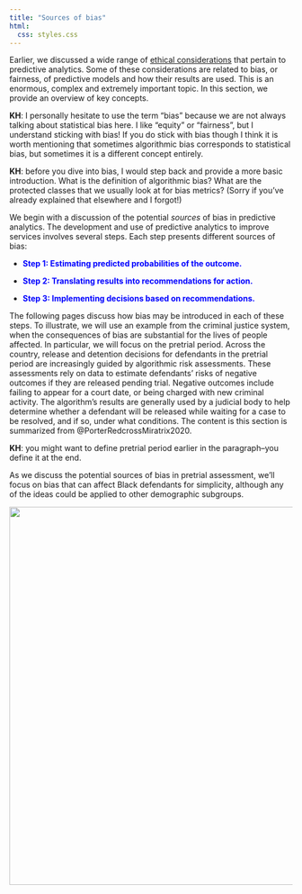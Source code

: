 ```yaml
---
title: "Sources of bias"
html:
  css: styles.css
---
```


Earlier, we discussed a wide range of [ethical considerations](paforimprovingss_ethics.qmd) that pertain to predictive analytics. Some of these considerations are related to bias, or fairness, of predictive models and how their results are used. This is an enormous, complex and extremely important topic. In this section, we provide an overview of key concepts.

**KH**: I personally hesitate to use the term "bias" because we are not always talking about statistical bias here.  I like "equity" or "fairness", but I understand sticking with bias!  If you do stick with bias though I think it is worth mentioning that sometimes algorithmic bias corresponds to statistical bias, but sometimes it is a different concept entirely.

**KH**: before you dive into bias, I would step back and provide a more basic introduction.  What is the definition of algorithmic bias?  What are the protected classes that we usually look at for bias metrics? (Sorry if you've already explained that elsewhere and I forgot!)

We begin with a discussion of the potential *sources* of bias in predictive analytics. The development and use of predictive analytics to improve services involves several steps. Each step presents different sources of bias:

-   [**Step 1: Estimating predicted probabilities of the outcome.**]{style="color:blue"}

-   [**Step 2: Translating results into recommendations for action.**]{style="color:blue"}

-   [**Step 3: Implementing decisions based on recommendations.**]{style="color:blue"}

The following pages discuss how bias may be introduced in each of these steps. To illustrate, we will use an example from the criminal justice system, when the consequences of bias are substantial for the lives of people affected. In particular, we will focus on the pretrial period. Across the country, release and detention decisions for defendants in the pretrial period are increasingly guided by algorithmic risk assessments. These assessments rely on data to estimate defendants' risks of negative outcomes if they are released pending trial. Negative outcomes include failing to appear for a court date, or being charged with new criminal activity. The algorithm's results are generally used by a judicial body to help determine whether a defendant will be released while waiting for a case to be resolved, and if so, under what conditions. The content is this section is summarized from @PorterRedcrossMiratrix2020.

**KH**: you might want to define pretrial period earlier in the paragraph--you define it at the end.

As we discuss the potential sources of bias in pretrial assessment, we'll focus on bias that can affect Black defendants for simplicity, although any of the ideas could be applied to other demographic subgroups.

![](images/ferriswheel.jpg){width="7in"}
